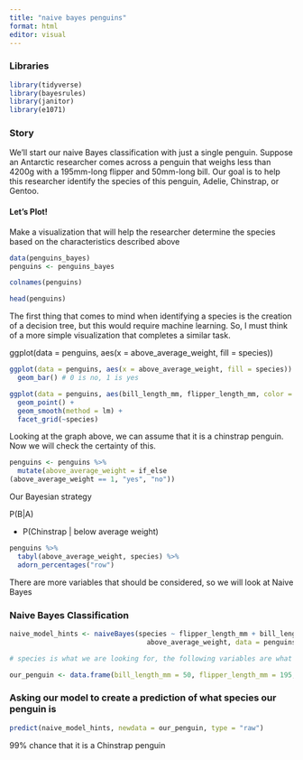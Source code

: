 ```yaml
---
title: "naive bayes penguins"
format: html
editor: visual
---
```


### Libraries

```r
library(tidyverse)
library(bayesrules)
library(janitor)
library(e1071)
```

### Story

We'll start our naive Bayes classification with just a single penguin. Suppose an Antarctic researcher comes across a penguin that weighs less than 4200g with a 195mm-long flipper and 50mm-long bill. Our goal is to help this researcher identify the species of this penguin, Adelie, Chinstrap, or Gentoo.

#### Let's Plot!

Make a visualization that will help the researcher determine the species based on the characteristics described above

```r
data(penguins_bayes)
penguins <- penguins_bayes
```

```r
colnames(penguins)
```

```r
head(penguins)
```

The first thing that comes to mind when identifying a species is the creation of a decision tree, but this would require machine learning. So, I must think of a more simple visualization that completes a similar task.

ggplot(data = penguins, aes(x = above_average_weight, fill = species))

```r
ggplot(data = penguins, aes(x = above_average_weight, fill = species)) +
  geom_bar() # 0 is no, 1 is yes
```

```r
ggplot(data = penguins, aes(bill_length_mm, flipper_length_mm, color = body_mass_g)) +
  geom_point() + 
  geom_smooth(method = lm) +
  facet_grid(~species)
```

Looking at the graph above, we can assume that it is a chinstrap penguin. Now we will check the certainty of this.

```r
penguins <- penguins %>%
  mutate(above_average_weight = if_else
(above_average_weight == 1, "yes", "no"))
```

Our Bayesian strategy

P(B\|A)

-   P(Chinstrap \| below average weight)

```r
penguins %>%
  tabyl(above_average_weight, species) %>%
  adorn_percentages("row")
```

There are more variables that should be considered, so we will look at Naive Bayes

### Naive Bayes Classification

```r
naive_model_hints <- naiveBayes(species ~ flipper_length_mm + bill_length_mm +
                                  above_average_weight, data = penguins)

# species is what we are looking for, the following variables are what we are considering, and then penguins is the dataset
```

```r
our_penguin <- data.frame(bill_length_mm = 50, flipper_length_mm = 195, above_average_weight = "no")
```

### Asking our model to create a prediction of what species our penguin is

```r
predict(naive_model_hints, newdata = our_penguin, type = "raw")
```

99% chance that it is a Chinstrap penguin
